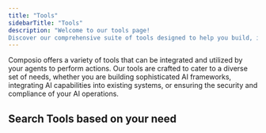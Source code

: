 ```yaml
---
title: "Tools"
sidebarTitle: "Tools"
description: "Welcome to our tools page! 
Discover our comprehensive suite of tools designed to help you build, integrate, and manage AI agents effectively."
---
```

Composio offers a variety of tools that can be integrated and utilized by your agents to perform actions. 
Our tools are crafted to cater to a diverse set of needs, 
whether you are building sophisticated AI frameworks, integrating AI capabilities into existing systems, 
or ensuring the security and compliance of your AI operations.

## Search Tools based on your need
<CardGroup>
<Card color="#7bee0c" title="Software Tools" icon="inbox" href="./category/softwaretools">
</Card>

<Card color="#7bee0c" title="Search Tools" icon="magnifying-glass" href="./category/searchtools">
</Card>

<Card color="#7bee0c" title="Code Interpreter" icon="code" href="./category/codeinterpreter">
</Card>

<Card color="#7bee0c" title="System Tools" icon="computer" href="./category/systemtools">
</Card>

<Card color="#7bee0c" title="Rag Tools" icon="searchengin" href="./category/ragtools">
</Card>


</CardGroup>





